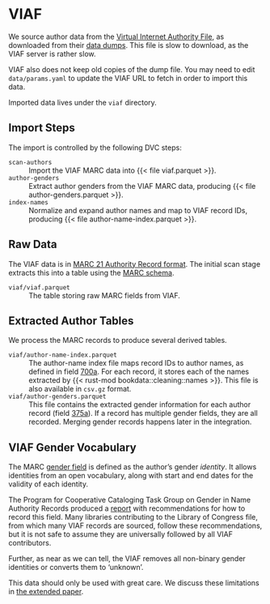 # VIAF

We source author data from the [Virtual Internet Authority File](http://viaf.org), as downloaded from
their [data dumps](http://viaf.org/viaf/data).  This file is slow to download, as the VIAF server is
rather slow.

:::{.callout-note}
VIAF also does not keep old copies of the dump file.  You may need to edit
`data/params.yaml` to update the VIAF URL to fetch in order to import this data.
:::

Imported data lives under the `viaf` directory.

## Import Steps

The import is controlled by the following DVC steps:

`scan-authors`
:   Import the VIAF MARC data into {{< file viaf.parquet >}}.

`author-genders`
:   Extract author genders from the VIAF MARC data, producing {{< file author-genders.parquet >}}.

`index-names`
:   Normalize and expand author names and map to VIAF record IDs, producing {{< file author-name-index.parquet >}}.

## Raw Data

The VIAF data is in [MARC 21 Authority Record format](https://www.loc.gov/marc/authority/).  The initial
scan stage extracts this into a table using the [MARC schema](marc-format).

`viaf/viaf.parquet`{#file:viaf.parquet}
:   The table storing raw MARC fields from VIAF.


## Extracted Author Tables

We process the MARC records to produce several derived tables.

`viaf/author-name-index.parquet`{#file:author-name-index.parquet}
:   The author-name index file maps record IDs to author names, as defined in field [700a][].  For each record, it stores each of the
names extracted by {{< rust-mod bookdata::cleaning::names >}}.  This file is also available in `csv.gz` format.


`viaf/author-genders.parquet`{#file:author-genders.parquet}
:   This file contains the extracted gender information for each author record (field [375a][]).  If a record has multiple
gender fields, they are all recorded.  Merging gender records happens later in the integration.


[700a]: https://www.loc.gov/marc/authority/ad700.html
[375a]: https://www.loc.gov/marc/authority/ad375.html

## VIAF Gender Vocabulary

The MARC [gender field][375a] is defined as the author's gender *identity*.  It
allows identities from an open vocabulary, along with start and end dates for
the validity of each identity.

The Program for Cooperative Cataloging Task Group on Gender in Name Authority Records produced a
[report](https://www.loc.gov/aba/pcc/documents/Gender_375%20field_RecommendationReport.pdf) with
recommendations for how to record this field.  Many libraries contributing to the Library of Congress
file, from which many VIAF records are sourced, follow these recommendations, but it is not safe
to assume they are universally followed by all VIAF contributors.

Further, as near as we can tell, the VIAF removes all non-binary gender identities or converts them
to ‘unknown’.

This data should only be used with great care.  We discuss these limitations in
[the extended paper](https://md.ekstrandom.net/pubs/bag-extended).
